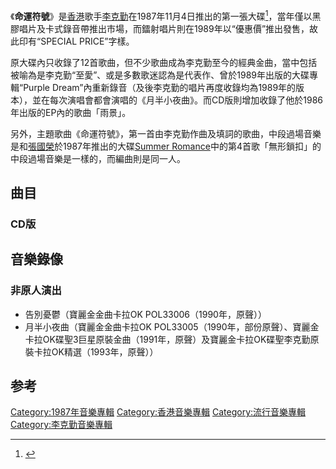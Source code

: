 
{{Album infobox | <!-- See Wikipedia:WikiProject_Albums -->
|Name        = 命運符號
|Type        = [[專輯|專輯]]
|Artist      = [[李克勤|李克勤]]
|Background  = 
|Released    = 1987年11月4日
|Recorded    = 1986年－1987年
|Genre       = 粵語流行、中文流行
|Length      = 
|Label       = [[寶麗金唱片|寶麗金唱片]]
|Number      =
|Producer    = [[黃祖輝|黃祖輝]]
|Reviews     = <nowiki></nowiki>
|Last album  = [[李克勤_EP|李克勤 EP]]<br />（1986年6月23日）
|This album  = '''命運符號'''<br />（1987年11月4日）
|Next album  = '''[[夏日之神話|夏日之神話]]'''<br />（1988年7月20日）
}}
《'''命運符號'''》是[[香港|香港]]歌手[[李克勤|李克勤]]在1987年11月4日推出的第一張大碟<ref>{{Cite book|title=流行音乐手册|last=陶辛主编|first=|publisher=上海：上海音乐出版社|year=1998.11|isbn=7-80553-694-5|location=|pages=651-652}}</ref>，當年僅以黑膠唱片及卡式錄音帶推出市場，而鐳射唱片則在1989年以“優惠價”推出發售，故此印有“SPECIAL PRICE”字樣。

原大碟內只收錄了12首歌曲，但不少歌曲成為李克勤至今的經典金曲，當中包括被喻為是李克勤“至愛”、或是多數歌迷認為是代表作、曾於1989年出版的大碟專輯“Purple Dream”內重新錄音（及後李克勤的唱片再度收錄均為1989年的版本），並在每次演唱會都會演唱的《月半小夜曲》。而CD版則增加收錄了他於1986年出版的EP內的歌曲「雨景」。

另外，主題歌曲《命運符號》，第一首由李克勤作曲及填詞的歌曲，中段過場音樂是和[[張國榮|張國榮]]於1987年推出的大碟[[Summer_Romance|Summer Romance]]中的第4首歌「無形鎖扣」的中段過場音樂是一樣的，而編曲則是同一人。

==曲目==
{{Tracklist
| collapsed = 
| headline = 
| font_size = 
| total_length = 

| all_writing = 
| all_music = 
| all_lyrics = 
| all_arranger = 
| all_producer = [[黃祖輝|黃祖輝]]
| all_except = 

| extra_column =

| title1 = '''命運符號'''
| note1 = 
| longnote1 = 
| music1 = 克勤
| lyrics1 = 克勤
| arranger1 = [[杜自持|杜自持]]
| extra1 = 
| length1 = 

| title2 = 偶然
| note2 = 
| longnote2 = 改編自[[Herman's_Hermits|Herman's Hermits]]的《My Sentimental Friend》<br>同曲曲目：[[曹永廉|曹永廉]]的《[[唯一的女神|分手的借口]]》
| music2 = [[Geoff_Stephens|Geoff Stephens]]<br>[[John_Carter|John Carter]]
| lyrics2 = [[簡寧|劉毓華]]
| arranger2 = [[盧東尼|盧東尼]]
| extra2 = 
| length2 = 

| title3 = 告別憂鬱
| note3 = 
| longnote3 = 改編自岩崎元是&WINDY的《サヨナラ、君のロンリネス》
| music3 = [[岩崎元是|岩崎元是]]
| lyrics3 = [[簡寧|簡寧]]
| arranger3 = [[袁卓繁|袁卓繁]]
| extra3 = 
| length3 = 

| title4 = 絲絲雨線
| note4 = 
| longnote4 = 改編自THE ALFEE的《君が通り過ぎたあとに》
| music4 = [[高見澤俊彥|高見澤俊彥]]
| lyrics4 = 克勤、[[梁美薇|小美]]
| arranger4 = 盧東尼
| extra4 = 
| length4 = 

| title5 = 長途電話
| note5 = 
| longnote5 = 
| music5 = [[黃凱芹|黃凱芹]]
| lyrics5 = 黃凱芹
| arranger5 = 盧東尼
| extra5 = 
| length5 = 

| title6 = '''誰願分手'''
| note6 = 
| longnote6 = 改編自[[比莉|比莉]]的《柔情都市》 ⓟⓒ1985 - 12
| music6 = [[鈕大可|鈕大可]]
| lyrics6 = [[向雪懷|向雪懷]]
| arranger6 = 盧東尼
| extra6 = 
| length6 = 

| title7 = '''[[月半小夜曲|月半小夜曲]]'''
| note7 = 
| longnote7 = 改編自[[河合奈保子|河合奈保子]]的《ハーフムーン･セレナーデ》
| music7 = 河合奈保子
| lyrics7 = 向雪懷
| arranger7 = 杜自持
| extra7 = 
| length7 = 

| title8 = 製造渺茫
| note8 = 
| longnote8 = 
| music8 = [[翁家齊|翁家齊]]
| lyrics8 = [[陳海琪|陳海琪]]
| arranger8 = 翁家齊
| extra8 = 
| length8 = 

| title9 = 絕對自我
| note9 = [[黃凱芹|黃凱芹]]合唱
| longnote9 = 改編自[[安全地帶|安全地帶]]、[[井上陽水|井上陽水]]的《夏の终リのハーモニー》
| music9 = [[玉置浩二|玉置浩二]]
| lyrics9 = [[小美_(香港)|小美]]
| arranger9 = 蘇德華
| extra9 = 
| length9 = 

| title10 = 雪女
| note10 = 
| longnote10 = 改編自[[德永英明|德永英明]]的《ため息のステイ》
| music10 = [[德永英明|德永英明]]
| lyrics10 = [[潘源良|潘源良]]
| arranger10 = Joey Villanueva
| extra10 = 
| length10 = 

| title11 = 手錶
| note11 = 
| longnote11 = 改編自[[Big_Supreme|Big Supreme]]的《Don't Walk》
| music11 = Barry Flynn
| lyrics11 = 潘源良
| arranger11 = [[Donald_Ashley|Donald Ashley]]
| extra11 = 
| length11 = 

| title12 = 明天是個謎
| note12 = 
| longnote12 = 改編自[[宗次郎|宗次郎]]的《大黃河》純音樂
| music12 = [[宗次郎|宗次郎]]
| lyrics12 = [[盧國沾|盧國沾]]
| arranger12 = 杜自持
| extra12 = 
| length12 = 
}}

===CD版===
{{Tracklist
| collapsed = 
| headline = 
| font_size = 
| total_length = 

| all_writing = 
| all_music = 
| all_lyrics = 
| all_arranger = 
| all_producer = 
| all_except = 

| extra_column =

| title13 = 雨景
| note13 = 
| longnote13 = 
| music13 = [[林敏驄|林敏驄]]
| lyrics13 = 林敏驄
| arranger13 = 盧東尼
| extra13 = 
| length13 = 
}}

==音樂錄像==
===非原人演出===
*告別憂鬱（寶麗金金曲卡拉OK POL33006（1990年，原聲））
*月半小夜曲（寶麗金金曲卡拉OK POL33005（1990年，部份原聲）、寶麗金卡拉OK碟聖3巨星原裝金曲（1991年，原聲）及寶麗金卡拉OK碟聖李克勤原裝卡拉OK精選（1993年，原聲））
==参考==
{{reflist}}

{{李克勤}}
[[Category:1987年音樂專輯|Category:1987年音樂專輯]]
[[Category:香港音樂專輯|Category:香港音樂專輯]]
[[Category:流行音樂專輯|Category:流行音樂專輯]]
[[Category:李克勤音樂專輯|Category:李克勤音樂專輯]]